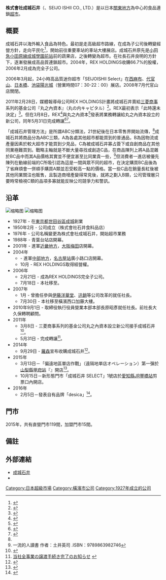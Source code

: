 {{Infobox company
| name = 株式會社 成城石井
| name_en = SEIJO ISHII CO., LTD.
| logo = 
| logo_size = 
| logo_caption = 
| image = Seijyo-Ishii Mart.jpg
| image_size = 300px
| image_caption = 成城石井 大阪市北區Whity梅田店
| type = [[株式會社|株式會社]]
| native_name = 株式会社 成城石井
| native_name_lang    = ja
| other_name = 
| foundation = 1927年
| defunct = <!-- {{End date|YYYY|MM|DD}} -->
| location = [[神奈川縣|神奈川縣]][[橫濱市|橫濱市]][[西區_(橫濱市)|西區]]北幸二丁目9番30號<br />橫濱西口加藤大樓5樓
| locations = 134店鋪（含直營、加盟）
| key_people = {{link-ja|原昭彥|原昭彦}}（[[代表取締役|代表取締役]][[社長|社長]]）
| industry = 
| products = 
| services = 超市、輸入、批發、食品製造、餐飲店
| revenue = 
| operating_income = 
| net_income = 
| assets = 
| equity = 
| owner = 
| num_employees = 4,255名(2015年10月15日)
| parent =
| divisions = 
| subsidy = 
| homepage = {{Official|www.seijoishii.co.jp}}
| zip_code = 220-0004
| slogan = 
| capital = 52億5000萬日圓
| earnings_per_share = 
| net_asset_value = 
| accounting_period = 
| major_shareholder = 株式會社[[羅森_(便利店)|羅森]]
| footnotes =
}}
'''株式會社成城石井'''（{{jpn|j=成城石井|hg=せいじょういしい}}、SEIJO ISHII CO., LTD.）是以日本[[關東地方|關東地方]]為中心的食品連鎖[[超市|超市]]。

== 概要 ==
成城石井以海外輸入食品為特色。最初是走高級超市路線，在成為{{link-ja|REX HOLDINGS|レックス・ホールディングス}}子公司後轉變經營方針，走向平民化<ref>{{Cite journal|title=西山知義 レインズインターナショナル 会長兼CEO インタビュー|journal=『日経ビジネスアソシエ』|date=2004-10-19}}</ref>，開始前往重要車站的車站大樓展店。成城石井原先是[[小田急小田原線|小田急小田原線]][[成城學園前站|成城學園前站]]前的蔬果店，之後轉變為超市。在社長石井良明的方針下，逐漸發展成高品質連鎖超市。2004年，REX HOLDINGS收購66.7%的股權，2006年2月成為完全子公司。

2006年3月起，24小時高品質迷你超市「SEIJOISHII Select」在[[西麻布|西麻布]]、[[代官山|代官山]]、[[日本橋_(東京都中央區)|日本橋]]、[[太陽城_(東京)|池袋陽光城]]（營業時間07：30-22：00）展店。2008年7月代官山店關閉。

2011年2月28日，媒體報導母公司REX HOLDINGS計畫將成城石井賣給[[三菱商事|三菱商事]]系列的基金公司『丸之內資本』（丸の内キャピタル）<ref>{{cite news|title=成城石井、三菱商事系のファンドが買収へ|newspaper=読売新聞|date=2011-02-28|url=http://www.yomiuri.co.jp/atmoney/news/20110228-OYT1T00327.htm|accessdate=2011-02-28|archive-date=2011-03-03|archive-url=https://web.archive.org/web/20110303101408/http://www.yomiuri.co.jp/atmoney/news/20110228-OYT1T00327.htm|dead-url=no}}</ref>。REX最初表示「此時還未決定」<ref>{{cite press release|title=本日の一部報道について|publisher=株式会社 レックス・ホールディングス|date=2011-02-28|url=http://www.rex-holdings.co.jp/corporate/financial/images/pdf/2011-02-28.pdf|format=pdf|accessdate=2011-02-28}}{{dead link|date=2017年12月 |bot=InternetArchiveBot |fix-attempted=yes }}</ref>。但在3月8日，REX<ref>{{cite press release|title=丸の内キャピタル株式会社への事業の譲渡について|publisher=株式会社 レックス・ホールディングス|date=2011-03-08|url=http://www.rex-holdings.co.jp/corporate/financial/images/pdf/20110308.pdf|format=pdf|accessdate=2011-03-08|deadurl=yes|archiveurl=https://web.archive.org/web/20120121173026/http://www.rex-holdings.co.jp/corporate/financial/images/pdf/20110308.pdf|archivedate=2012-01-21}}</ref>與丸之內資本<ref>{{cite press release|title=「株式会社成城石井の全事業譲受けに関するお知らせ」|publisher=丸の内キャピタル株式会社|date=2011-03-08|url=http://marunouchi-capital.com/topics/images/topics_110308.pdf|format=pdf|accessdate=2011-06-03|deadurl=yes|archiveurl=https://web.archive.org/web/20130624211128/http://marunouchi-capital.com/topics/images/topics_110308.pdf|archivedate=2013-06-24}}</ref>發表將業務轉讓給丸之內資本設立的新公司，同年5月31日完成轉讓<ref>{{cite press release|title=丸の内キャピタル株式会社への事業の譲渡手続き完了のお知らせ|publisher=株式会社 レックス・ホールディングス|date=2011-05-31|url=http://www.rex-holdings.co.jp/corporate/financial/images/pdf/20110531.pdf|format=pdf|accessdate=2011-06-03|deadurl=yes|archiveurl=https://web.archive.org/web/20120121084937/http://www.rex-holdings.co.jp/corporate/financial/images/pdf/20110531.pdf|archivedate=2012-01-21}}</ref><ref>{{cite press release|title=当社全事業の譲渡手続き完了のお知らせ|publisher=株式会社成城石井|date=2011-05-31|url=http://www.seijoishii.co.jp/article.html?id=513|accessdate=2011-06-03|deadurl=yes|archiveurl=https://web.archive.org/web/20110727153723/http://www.seijoishii.co.jp/article.html?id=513|archivedate=2011-07-27}}</ref>。

「成城石井管理方法」是所謂ABC分類法，21世紀後在日本零售界開始流傳，<ref name=P88 />成城石井將商品分為ABC三類，A為各處其他超市都能買到的普通品，B為因物流或產量因素於較大超市才能買到少見品，C為被成城石井寡占簽下或自創商品在其他同業極難買到。戰略主軸就是不斷大量尋找或創造C品，在商品陳列上將A品混雜於BC品中而其A品價格其實並不便宜甚至比同業貴一些，<ref name=P88>一流的人讀書  作者：土井英司 .ISBN：9789863982746</ref>但消費者一進店被優先陳列在動線前端的C所吸引認為這是一間與眾不同的超市，在決定購買BC品後為了省麻煩會一併順手購買A類並忍受較高一點的價格。當一些C品在銷量長紅後被其他同業關注也販售，且製造商增產變得常見後，就將之劃入B類，公司管理層只要時常檢視C類的品項多寡就能反映公司競爭力和警訊。

== 沿革 ==
[[File:2_Chome_Kitazawa,_Setagaya-ku,_Tōkyō-to_155-0031,_Japan_-_panoramio_(31).jpg|缩略图]]
[[File:Azabujuban_summer_festival_8.jpg|缩略图]]
* 1927年 - 在[[東京都|東京都]][[世田谷區|世田谷區]][[成城|成城]]創業
* 1950年2月 - 公司成立（株式會社石井食料品店）
* 1976年 - 公司名稱變更為株式會社成城石井，開始超市業務
* 1988年 - 青葉台站店開幕。
* 2001年 - 進軍[[近畿地方|近畿地方]]，[[大阪市|大阪]][[梅田|梅田]]店開幕。
* 2004年
** - 進軍[[中部地方|中部地方]]，[[名古屋站|名古屋站]]廣小路口店開幕。
**10月 - REX HOLDINGS取得經營權。
* 2006年
**2月21日 - 成為REX HOLDINGS完全子公司。
** 7月18日 - 本社移至{{link-ja|六本木第一大廈|六本木ファーストビル}}。
* 2007年
**1月 - 曾擔任參與[[伊藤洋華堂|伊藤洋華堂]]、[[迅銷|迅銷]]等公司改革的{{link-ja|大久保恒夫|大久保恒夫}}就任社長。
**7月30日 - 本社移至橫濱西口加藤大樓。
* 2010年9月1日 - 取締役執行役員營業本部本部長原昭彥就任社長。前社長大久保轉聘顧問。
* 2011年
**3月8日 - 三菱商事系列的基金公司丸之內資本設立新公司接手成城石井<ref>{{cite news|title=三菱系ファンド、成城石井を買収 400億円で |agency=共同通信 |date=2011-03-08 |url=http://www.47news.jp/CN/201103/CN2011030801000564.html}}</ref>。
** 5月31日 - 完成轉讓<ref>[http://www.seijoishii.co.jp/article.html?id=513 当社全事業の譲渡手続き完了のお知らせ] {{webarchive|url=https://web.archive.org/web/20110727153723/http://www.seijoishii.co.jp/article.html?id=513 |date=2011-07-27 }}</ref>。
* 2014年
** 9月29日 - [[羅森_(便利店)|羅森]]宣布收購成城石井<ref>{{Cite web |url=http://www.seijoishii.co.jp/whatsnew/notice/desc/32 |title=当社株主変更に関するお知らせ |access-date=2016-04-02 |archive-date=2019-04-30 |archive-url=https://web.archive.org/web/20190430172250/http://www.seijoishii.co.jp/whatsnew/notice/desc/32 |dead-url=no }}</ref>。
* 2015年
**3月13日－「偏遠地區單店作戰」（遠隔地単店オペレーション）第一彈於[[山梨縣|山梨縣]][[甲府站|甲府站]]『{{link-ja|CELEO甲府|セレオ甲府}}』開店<ref>{{cite press release|title=2015年3月13日、成城石井が山梨県内に“初”出店 遠隔地単店オペレーションの第一歩、「成城石井 セレオ甲府店」をオープン！|url=http://www.seijoishii.co.jp/whatsnew/press/desc/122|accessdate=2015-02-03|archive-date=2020-12-01|archive-url=https://web.archive.org/web/20201201082900/http://www.seijoishii.co.jp/whatsnew/press/desc/122|dead-url=no}}</ref>。
**10月15日－新形態門市「成城石井 SELECT」1號店於[[愛知縣|愛知縣]]JR[[豐橋站|豐橋站]]剪票口內開店。
* 2016年
**2月5日－發表自有品牌「desica」<ref>{{cite press release|title=成城石井「でしか」できない、こだわりの味 ～最高峰のオリジナル商品シリーズ「desica(デシカ)」が誕生します～|url=http://www.seijoishii.co.jp/whatsnew/press/desc/169|access-date=2016-04-02|archive-date=2020-12-01|archive-url=https://web.archive.org/web/20201201075803/http://www.seijoishii.co.jp/whatsnew/press/desc/169|dead-url=no}}</ref>。

== 門市 ==
2015年，共有直營門市119間，加盟門市15間。

== 備註 ==
{{Reflist}}

== 外部連結 ==
* [http://www.seijoishii.co.jp/ 成城石井] {{Wayback|url=http://www.seijoishii.co.jp/ |date=20210321063536 }}
* {{facebook|seijoishii|成城石井}}

{{DEFAULTSORT:Seijo Ishii}}
[[Category:日本超級市場|Category:日本超級市場]]
[[Category:橫濱市公司|Category:橫濱市公司]]
[[Category:1927年成立的公司|Category:1927年成立的公司]]